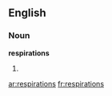 ==English==
===Noun===
'''respirations'''
# {{plural of|[[respiration]]}}

[[ar:respirations]]
[[fr:respirations]]